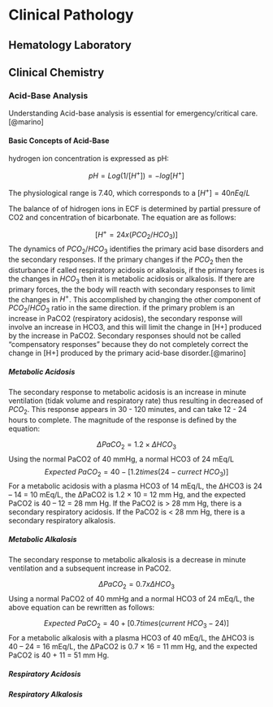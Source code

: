# Clinical Pathology

## Hematology Laboratory

## Clinical Chemistry

### Acid-Base Analysis

Understanding Acid-base analysis is essential for emergency/critical care.[@marino]

#### Basic Concepts of Acid-Base

hydrogen ion concentration is expressed as pH:

$$
pH = Log (1/[H^+]) = - log [H^+]
$$

The physiological range is 7.40, which corresponds to a $[H^+] = 40 nEq/L$

The balance of of hidrogen ions in ECF is determined by partial pressure of CO2 and concentration of bicarbonate. The equation are as follows:

$$
[H^+ = 24 x (PCO_2 / HCO_3)]
$$ The dynamics of $PCO_2 / HCO_3$ identifies the primary acid base disorders and the secondary responses. If the primary changes if the $PCO_2$ then the disturbance if called respiratory acidosis or alkalosis, if the primary forces is the changes in $HCO_3$ then it is metabolic acidosis or alkalosis. If there are primary forces, the the body will reacth with secondary responses to limit the changes in $H^+$. This accomplished by changing the other component of $PCO_2 / HCO_3$ ratio in the same direction. if the primary problem is an increase in PaCO2 (respiratory acidosis), the secondary response will involve an increase in HCO3, and this will limit the change in \[H+\] produced by the increase in PaCO2. Secondary responses should not be called "compensatory responses" because they do not completely correct the change in \[H+\] produced by the primary acid-base disorder.[@marino]

##### Metabolic Acidosis

The secondary response to metabolic acidosis is an increase in minute ventilation (tidak volume and respiratory rate) thus resulting in decreased of $PCO_2$. This response appears in 30 - 120 minutes, and can take 12 - 24 hours to complete. The magnitude of the response is defined by the equation:

$$
\Delta PaCO_2 = 1.2 \times \Delta HCO_3
$$
Using the normal PaCO2 of 40 mmHg, a normal HCO3 of 24 mEq/L
$$
Expected \ PaCO_2 = 40 - [1.2 times (24 - currect \  HCO_3)]
$$
For a metabolic acidosis with a plasma HCO3 of 14 mEq/L, the ΔHCO3 is 24 – 14 = 10 mEq/L, the ΔPaCO2 is 1.2 × 10 = 12 mm Hg, and the expected PaCO2 is 40 – 12 = 28 mm Hg. If the PaCO2 is > 28 mm Hg, there is a secondary respiratory acidosis. If the PaCO2 is < 28 mm Hg, there is a secondary respiratory alkalosis.

##### Metabolic Alkalosis

The secondary response to metabolic alkalosis is a decrease in minute ventilation and a subsequent increase in PaCO2.

$$
\Delta PaCO_2 = 0.7 x \Delta HCO_3
$$
Using a normal PaCO2 of 40 mmHg and a normal HCO3 of 24 mEq/L, the above equation can be rewritten as follows:

$$
Expected \ PaCO_2 = 40 + [0.7 times (current \ HCO_3 - 24)] 
$$
For a metabolic alkalosis with a plasma HCO3 of 40 mEq/L, the ΔHCO3 is 40 – 24 = 16 mEq/L, the ΔPaCO2 is 0.7 × 16 = 11 mm Hg, and the expected PaCO2 is 40 + 11 = 51 mm Hg.

##### Respiratory Acidosis



##### Respiratory Alkalosis
